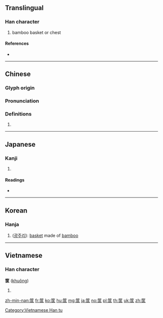 {{character info/new}}
{{also|筺}}
==Translingual==

===Han character===
{{Han char|rn=118|rad=竹|as=06|sn=12|four=88711|canj=HSMG}}

# bamboo basket or chest

====References====
* {{Han ref|kx=0883.080|dkj=26001|dj=1312.070|hdz=52961.050|uh=7B50|ud=31568|bh=B5A8|bd=46504}}

----

==Chinese==
{{zh-forms}}

===Glyph origin===
{{Han etym}}

===Pronunciation===
{{zh-pron
|m=kuāng
|c=hong1,kwaang1
|h=pfs=
|md=
|mn=
|w=
|mc=y
|oc=y
|cat=
}}

===Definitions===
{{zh-hanzi}}

# {{rfdef|lang=zh}}

----

==Japanese==

===Kanji===
{{ja-kanji|grade=|rs=竹06}}

# {{defn|lang=ja|sort=竹06}}

====Readings====
* {{ja-readings|on=[[きょう]] (kyō)|kun=[[かご]] (kago), [[はこ]] (hako)|nanori=}}

----

==Korean==

===Hanja===
{{ko-hanja|hangeul=광|eumhun=|rv=gwang|mr=kwang|y=kwang}}

# ([[광주리]]): [[basket]] made of [[bamboo]]

----

==Vietnamese==

===Han character===
'''筐''' ([[khuông]])

# {{defn|lang=vi}}

[[Category:Vietnamese Han tu]]

[[zh-min-nan:筐]]
[[fr:筐]]
[[ko:筐]]
[[hu:筐]]
[[mg:筐]]
[[ja:筐]]
[[no:筐]]
[[pl:筐]]
[[th:筐]]
[[uk:筐]]
[[zh:筐]]